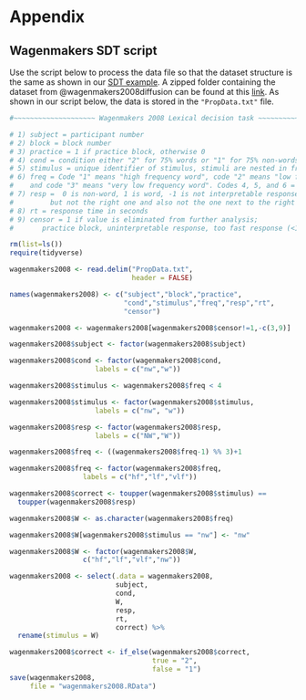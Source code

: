 # Appendix

## Wagenmakers SDT script {#wagSDTscript}
Use the script below to process the data file so that the dataset structure is the same as shown in our [SDT example](#sdtWag). A zipped folder containing the dataset from @wagenmakers2008diffusion can be found at this [link](https://www.ejwagenmakers.com/Code/2008/LexDecData.zip). As shown in our script below, the data is stored in the `"PropData.txt"` file.

```r
#~~~~~~~~~~~~~~~~~~~~ Wagenmakers 2008 Lexical decision task ~~~~~~~~~~~~~~~~~~~~~~~~~~~#

# 1) subject = participant number
# 2) block = block number
# 3) practice = 1 if practice block, otherwise 0
# 4) cond = condition either "2" for 75% words or "1" for 75% non-words)
# 5) stimulus = unique identifier of stimulus, stimuli are nested in frequency conditions
# 6) freq = Code "1" means "high frequency word", code "2" means "low frequency word",
#    and code "3" means "very low frequency word". Codes 4, 5, and 6 = "non-word".
# 7) resp =  0 is non-word, 1 is word, -1 is not interpretable response (i.e., pushed a button,
#         but not the right one and also not the one next to the right button)
# 8) rt = response time in seconds
# 9) censor = 1 if value is eliminated from further analysis;
#       practice block, uninterpretable response, too fast response (<180 ms), too slow response (>3 sec)

rm(list=ls())
require(tidyverse)

wagenmakers2008 <- read.delim("PropData.txt",
                              header = FALSE)

names(wagenmakers2008) <- c("subject","block","practice",
                            "cond","stimulus","freq","resp","rt",
                            "censor")

wagenmakers2008 <- wagenmakers2008[wagenmakers2008$censor!=1,-c(3,9)]

wagenmakers2008$subject <- factor(wagenmakers2008$subject)

wagenmakers2008$cond <- factor(wagenmakers2008$cond,
                     labels = c("nw","w"))

wagenmakers2008$stimulus <- wagenmakers2008$freq < 4

wagenmakers2008$stimulus <- factor(wagenmakers2008$stimulus,
                     labels = c("nw", "w"))

wagenmakers2008$resp <- factor(wagenmakers2008$resp,
                     labels = c("NW","W"))

wagenmakers2008$freq <- ((wagenmakers2008$freq-1) %% 3)+1

wagenmakers2008$freq <- factor(wagenmakers2008$freq,
                  labels = c("hf","lf","vlf"))

wagenmakers2008$correct <- toupper(wagenmakers2008$stimulus) == 
  toupper(wagenmakers2008$resp)

wagenmakers2008$W <- as.character(wagenmakers2008$freq)

wagenmakers2008$W[wagenmakers2008$stimulus == "nw"] <- "nw"

wagenmakers2008$W <- factor(wagenmakers2008$W,
                  c("hf","lf","vlf","nw"))

wagenmakers2008 <- select(.data = wagenmakers2008,
                          subject,
                          cond,
                          W,
                          resp,
                          rt,
                          correct) %>%
  rename(stimulus = W)

wagenmakers2008$correct <- if_else(wagenmakers2008$correct,
                                   true = "2",
                                   false = "1")
save(wagenmakers2008,
     file = "wagenmakers2008.RData")
```

